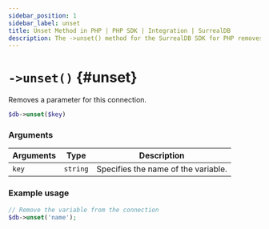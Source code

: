 ---
sidebar_position: 1
sidebar_label: unset
title: Unset Method in PHP | PHP SDK | Integration | SurrealDB
description: The ->unset() method for the SurrealDB SDK for PHP removes a parameter from the connection.
---


# `->unset()` {#unset}

Removes a parameter for this connection.

```php title="Method Syntax"
$db->unset($key)
```

### Arguments
<table>
    <thead>
        <tr>
            <th colspan="2" scope="col">Arguments</th>
			<th colspan="2" scope="col">Type</th>
            <th colspan="2" scope="col">Description</th>
        </tr>
    </thead>  
    <tbody>
        <tr>
            <td colspan="2" scope="row" data-label="Arguments">
                <code>key</code>
                <Label label="required" />
            </td>
			<td colspan="2" scope="row" data-label="Type">
				<code>string</code>
			</td>
            <td colspan="2" scope="row" data-label="Description">
                Specifies the name of the variable.
            </td>
        </tr>
    </tbody>
</table>

### Example usage
```php
// Remove the variable from the connection
$db->unset('name');
```